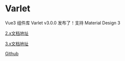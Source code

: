 # Varlet

Vue3 组件库 Varlet v3.0.0 发布了！支持 Material Design 3

[2.x文档地址](https://varlet.gitee.io/varlet-ui/v2/#/zh-CN/home)

[3.x文档地址](https://varlet.gitee.io/varlet-ui/#/zh-CN/home)


[Github](https://github.com/varletjs/varlet)